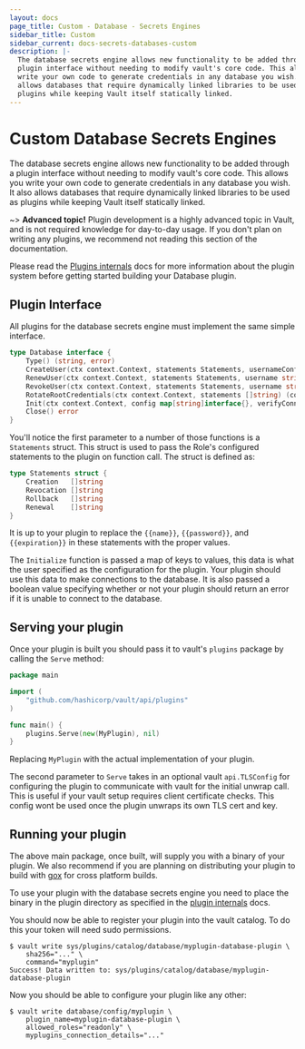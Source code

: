 ```yaml
---
layout: docs
page_title: Custom - Database - Secrets Engines
sidebar_title: Custom
sidebar_current: docs-secrets-databases-custom
description: |-
  The database secrets engine allows new functionality to be added through a
  plugin interface without needing to modify vault's core code. This allows you
  write your own code to generate credentials in any database you wish. It also
  allows databases that require dynamically linked libraries to be used as
  plugins while keeping Vault itself statically linked.
---
```


# Custom Database Secrets Engines

The database secrets engine allows new functionality to be added through a
plugin interface without needing to modify vault's core code. This allows you
write your own code to generate credentials in any database you wish. It also
allows databases that require dynamically linked libraries to be used as plugins
while keeping Vault itself statically linked.

~> **Advanced topic!** Plugin development is a highly advanced topic in Vault,
and is not required knowledge for day-to-day usage. If you don't plan on writing
any plugins, we recommend not reading this section of the documentation.

Please read the [Plugins internals](/docs/internals/plugins.html) docs for more
information about the plugin system before getting started building your
Database plugin.

## Plugin Interface

All plugins for the database secrets engine must implement the same simple interface.

```go
type Database interface {
	Type() (string, error)
	CreateUser(ctx context.Context, statements Statements, usernameConfig UsernameConfig, expiration time.Time) (username string, password string, err error)
	RenewUser(ctx context.Context, statements Statements, username string, expiration time.Time) error
	RevokeUser(ctx context.Context, statements Statements, username string) error
	RotateRootCredentials(ctx context.Context, statements []string) (config map[string]interface{}, err error)
	Init(ctx context.Context, config map[string]interface{}, verifyConnection bool) (saveConfig map[string]interface{}, err error)
	Close() error
}
```

You'll notice the first parameter to a number of those functions is a
`Statements` struct. This struct is used to pass the Role's configured
statements to the plugin on function call. The struct is defined as:

```go
type Statements struct {
	Creation   []string
	Revocation []string
	Rollback   []string
	Renewal    []string
}
```

It is up to your plugin to replace the `{{name}}`, `{{password}}`, and
`{{expiration}}` in these statements with the proper values.

The `Initialize` function is passed a map of keys to values, this data is what the
user specified as the configuration for the plugin. Your plugin should use this
data to make connections to the database. It is also passed a boolean value
specifying whether or not your plugin should return an error if it is unable to
connect to the database.

## Serving your plugin

Once your plugin is built you should pass it to vault's `plugins` package by
calling the `Serve` method:

```go
package main

import (
    "github.com/hashicorp/vault/api/plugins"
)

func main() {
    plugins.Serve(new(MyPlugin), nil)
}
```

Replacing `MyPlugin` with the actual implementation of your plugin.

The second parameter to `Serve` takes in an optional vault `api.TLSConfig` for
configuring the plugin to communicate with vault for the initial unwrap call.
This is useful if your vault setup requires client certificate checks. This
config wont be used once the plugin unwraps its own TLS cert and key.

## Running your plugin

The above main package, once built, will supply you with a binary of your
plugin. We also recommend if you are planning on distributing your plugin to
build with [gox](https://github.com/mitchellh/gox) for cross platform builds.

To use your plugin with the database secrets engine you need to place the binary in the
plugin directory as specified in the [plugin internals](/docs/internals/plugins.html) docs.

You should now be able to register your plugin into the vault catalog. To do
this your token will need sudo permissions.

```text
$ vault write sys/plugins/catalog/database/myplugin-database-plugin \
    sha256="..." \
    command="myplugin"
Success! Data written to: sys/plugins/catalog/database/myplugin-database-plugin
```

Now you should be able to configure your plugin like any other:

```text
$ vault write database/config/myplugin \
    plugin_name=myplugin-database-plugin \
    allowed_roles="readonly" \
    myplugins_connection_details="..."
```
